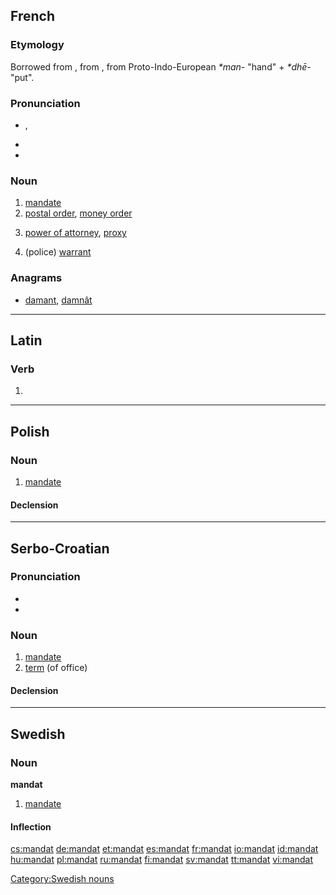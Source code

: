 {{also|Mandat|mandát|mandât}}
==French==

===Etymology===
Borrowed from {{etyl|la|fr}} {{term|mandatum}}, from {{term|mandare||to put in one's hands, to command}}, from Proto-Indo-European ''*man-'' "hand" + ''*dhē-'' "put".

===Pronunciation===
* {{IPA|/mãda/|lang=fr}}, {{SAMPA|/ma~da/}}
* {{audio|Fr-mandat.ogg|audio}}
* {{hyphenation|man|dat}}

===Noun===
{{fr-noun|m}}

# [[mandate]]
# [[postal order]], [[money order]]
# {{legal|lang=fr}} [[power of attorney]], [[proxy]]
# (police) [[warrant]]

===Anagrams===
* [[damant#French|damant]], [[damnât#French|damnât]]

----

==Latin==

===Verb===
{{la-verb-form|mandat}}

# {{conjugation of|[[mando#Latin|mandō]]||3|s|pres|act|ind}}

----

==Polish==

===Noun===
{{pl-noun|m}}

# [[mandate]]

====Declension====
{{pl-decl-noun
|mandat|mandaty
|mandatu|mandatów
|mandatowi|mandatom
|mandat|mandaty
|mandatem|mandatami
|mandacie|mandatach
|mandacie|mandaty
}}

----

==Serbo-Croatian==

===Pronunciation===
* {{IPA|/mǎndaːt/|lang=sh}}
* {{hyphenation|man|dat}}

===Noun===
{{sh-noun|g=m|head=màndāt|r|мандат|ма̀нда̄т}}

# [[mandate]]
# [[term]] (of office)

====Declension====
{{sh-decl-noun
|màndāt|mandati
|mandáta|mandata
|mandatu|mandatima
|mandat|mandate
|mandate|mandati
|mandatu|mandatima
|mandatom|mandatima
}}

----

==Swedish==

===Noun===
'''mandat'''

# [[mandate]]

====Inflection====
{{sv-noun|gender=Neuter|mandat|mandatet|mandat|mandaten|mandats|mandatets|mandats|mandatens}}

[[Category:Swedish nouns]]

[[cs:mandat]]
[[de:mandat]]
[[et:mandat]]
[[es:mandat]]
[[fr:mandat]]
[[io:mandat]]
[[id:mandat]]
[[hu:mandat]]
[[pl:mandat]]
[[ru:mandat]]
[[fi:mandat]]
[[sv:mandat]]
[[tt:mandat]]
[[vi:mandat]]